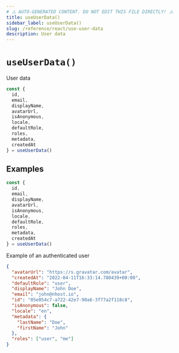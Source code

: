 ```yaml
---
# ⚠️ AUTO-GENERATED CONTENT. DO NOT EDIT THIS FILE DIRECTLY! ⚠️
title: useUserData()
sidebar_label: useUserData()
slug: /reference/react/use-user-data
description: User data
---
```


# `useUserData()`

User data

```js
const {
  id,
  email,
  displayName,
  avatarUrl,
  isAnonymous,
  locale,
  defaultRole,
  roles,
  metadata,
  createdAt
} = useUserData()
```

## Examples

```js
const {
  id,
  email,
  displayName,
  avatarUrl,
  isAnonymous,
  locale,
  defaultRole,
  roles,
  metadata,
  createdAt
} = useUserData()
```

Example of an authenticated user

```json
{
  "avatarUrl": "https://s.gravatar.com/avatar",
  "createdAt": "2022-04-11T16:33:14.780439+00:00",
  "defaultRole": "user",
  "displayName": "John Doe",
  "email": "john@nhost.io",
  "id": "05e054c7-a722-42e7-90a6-3f77a2f118c8",
  "isAnonymous": false,
  "locale": "en",
  "metadata": {
    "lastName": "Doe",
    "firstName": "John"
  },
  "roles": ["user", "me"]
}
```
